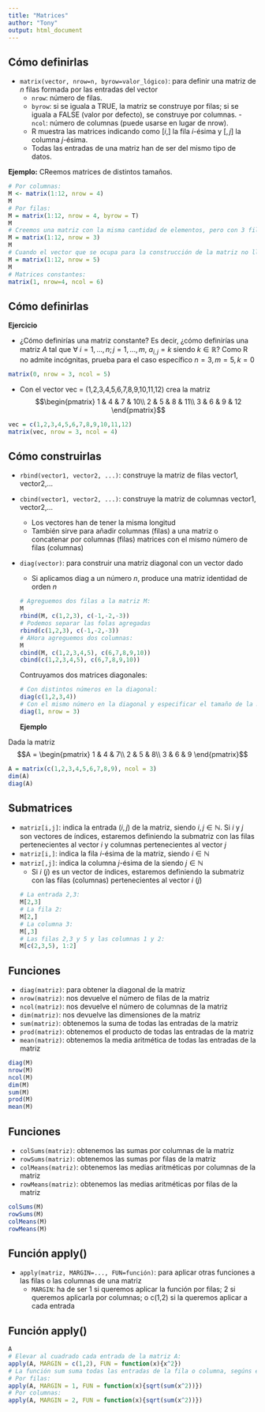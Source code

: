 ```yaml
---
title: "Matrices"
author: "Tony"
output: html_document
---
```


## Cómo definirlas

- `matrix(vector, nrow=n, byrow=valor_lógico)`: para definir una matriz de $n$ filas formada por las entradas del vector
    - `nrow`: número de filas.
    - `byrow`: si se iguala a TRUE, la matriz se construye por filas; si se iguala a FALSE (valor por defecto), se construye por columnas.
    -` ncol`: número de columnas (puede usarse en lugar de nrow).
    - R muestra las matrices indicando como [$i,$] la fila $i$-ésima y [$,j$] la columna $j$-ésima.
	- Todas las entradas de una matriz han de ser del mismo tipo de datos.

**Ejemplo:** CReemos matrices de distintos tamaños.
```r
# Por columnas:
M <- matrix(1:12, nrow = 4)
M
# Por filas:
M = matrix(1:12, nrow = 4, byrow = T)
M
# Creemos una matriz con la misma cantidad de elementos, pero con 3 filas:
M = matrix(1:12, nrow = 3)
M
# Cuando el vector que se ocupa para la construcción de la matriz no llena las antradas, las faltantes se rellenan automáticamente con los las entradas del vector, en orden:
M = matrix(1:12, nrow = 5)
M
# Matrices constantes:
matrix(1, nrow=4, ncol = 6)
```

## Cómo definirlas{.exercise}

**Ejercicio**

- ¿Cómo definirías una matriz constante? Es decir, ¿cómo definirías una matriz $A$ tal que $\forall\  i=1,...,n; j = 1,...,m$, $a_{i,j}=k$ siendo $k\in\mathbb{R}$? Como R no admite incógnitas, prueba para el caso específico $n = 3, m = 5, k = 0$
```r
matrix(0, nrow = 3, ncol = 5)
```

- Con el vector vec = (1,2,3,4,5,6,7,8,9,10,11,12) crea la matriz 
$$\begin{pmatrix}
1 & 4 & 7 & 10\\
2 & 5 & 8 & 11\\
3 & 6 & 9 & 12
\end{pmatrix}$$
```r
vec = c(1,2,3,4,5,6,7,8,9,10,11,12)
matrix(vec, nrow = 3, ncol = 4)
```


## Cómo construirlas

- `rbind(vector1, vector2, ...)`: construye la matriz de filas vector1,  vector2,...
- `cbind(vector1, vector2, ...)`: construye la matriz de columnas vector1,  vector2,...
    - Los vectores han de tener la misma longitud
    - También sirve para añadir columnas (filas) a una matriz o concatenar por columnas (filas) matrices con el mismo número de filas (columnas)
- `diag(vector)`: para construir una matriz diagonal con un vector dado
    - Si aplicamos diag a un número $n$, produce una matriz identidad de orden $n$
```r
# Agreguemos dos filas a la matriz M:
M
rbind(M, c(1,2,3), c(-1,-2,-3))
# Podemos separar las folas agregadas
rbind(c(1,2,3), c(-1,-2,-3))
# AHora agreguemos dos columnas:
M
cbind(M, c(1,2,3,4,5), c(6,7,8,9,10))
cbind(c(1,2,3,4,5), c(6,7,8,9,10))
```
Contruyamos dos matrices diagonales:
```r
# Con distintos números en la diagonal:
diag(c(1,2,3,4))
# Con el mismo número en la diagonal y especificar el tamaño de la matriz:
diag(1, nrow = 3)
```
**Ejemplo**

Dada la matriz $$A = \begin{pmatrix}
1 & 4 & 7\\
2 & 5 & 8\\
3 & 6 & 9
\end{pmatrix}$$
</div>

```r
A = matrix(c(1,2,3,4,5,6,7,8,9), ncol = 3)
dim(A)
diag(A)
```


## Submatrices

- `matriz[i,j]`: indica la entrada ($i,j$) de la matriz, siendo $i,j\in\mathbb{N}$. Si $i$ y $j$ son vectores de índices, estaremos definiendo la submatriz con las filas pertenecientes al vector $i$ y columnas pertenecientes al vector $j$
- `matriz[i,]`: indica la fila $i$-ésima de la matriz, siendo $i\in\mathbb{N}$
- `matriz[,j]`: indica la columna $j$-ésima de la siendo $j\in\mathbb{N}$
    - Si $i$ ($j$) es un vector de índices, estaremos definiendo la submatriz con las filas (columnas) pertenecientes al vector $i$ ($j$)
```r
# La entrada 2,3:
M[2,3]
# La fila 2:
M[2,]
# La columna 3:
M[,3]
# Las filas 2,3 y 5 y las columnas 1 y 2:
M[c(2,3,5), 1:2]
```
    
    
## Funciones

- `diag(matriz)`: para obtener la diagonal de la matriz
- `nrow(matriz)`: nos devuelve el número de filas de la matriz
- `ncol(matriz)`: nos devuelve el número de columnas de la matriz
- `dim(matriz)`: nos devuelve las dimensiones de la matriz
- `sum(matriz)`: obtenemos la suma de todas las entradas de la matriz
- `prod(matriz)`: obtenemos el producto de todas las entradas de la matriz
- `mean(matriz)`: obtenemos la media aritmética de todas las entradas de la matriz
```r
diag(M)
nrow(M)
ncol(M)
dim(M)
sum(M)
prod(M)
mean(M)
```


## Funciones 

- `colSums(matriz)`: obtenemos las sumas por columnas de la matriz
- `rowSums(matriz)`: obtenemos las sumas por filas de la matriz
- `colMeans(matriz)`: obtenemos las medias aritméticas por columnas de la matriz
- `rowMeans(matriz)`: obtenemos las medias aritméticas por filas de la matriz
```r
colSums(M)
rowSums(M)
colMeans(M)
rowMeans(M)
```


## Función apply()

- `apply(matriz, MARGIN=..., FUN=función)`: para aplicar otras funciones a las filas o las columnas de una matriz
    - `MARGIN`: ha de ser 1 si queremos aplicar la función por filas; 2 si queremos aplicarla por columnas; o c(1,2) si la queremos aplicar a cada entrada
 
 
## Función apply()

```r
A
# Elevar al cuadrado cada entrada de la matriz A:
apply(A, MARGIN = c(1,2), FUN = function(x){x^2})
# La función sum suma todas las entradas de la fila o columna, segúns eindique.
# Por filas:
apply(A, MARGIN = 1, FUN = function(x){sqrt(sum(x^2))})
# Por columnas:
apply(A, MARGIN = 2, FUN = function(x){sqrt(sum(x^2))})
```